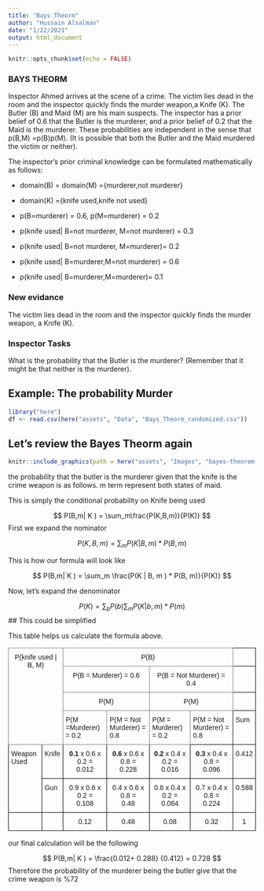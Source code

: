 ```yaml
---
title: "Bays Theorm"
author: "Hussain Alsalman"
date: "1/22/2021"
output: html_document
---
```


```r
knitr::opts_chunk$set(echo = FALSE)
```

### BAYS THEORM 

Inspector Ahmed arrives at the scene of a crime. The victim lies dead in the room and the inspector quickly finds the murder weapon,a Knife (K). The Butler (B) and Maid (M) are his main suspects. The inspector has a prior belief of 0.6 that the Butler is the murderer, and a prior belief of 0.2 that the Maid is the murderer. These probabilities are independent in the sense that p(B,M)  =p(B)p(M). (It  is possible  that both  the Butler and the  Maid murdered the  victim or neither).

The inspector’s prior criminal knowledge can be formulated mathematically as follows:

* domain(B) = domain(M) ={murderer,not murderer}
* domain(K) ={knife used,knife not used}

* p(B=murderer) = 0.6, p(M=murderer) = 0.2

* p(knife used| B=not murderer, M=not murderer)  = 0.3
* p(knife used| B=not murderer, M=murderer)= 0.2
* p(knife used| B=murderer,M=not murderer)  = 0.6
* p(knife used| B=murderer,M=murderer)= 0.1

### New evidance
The victim lies dead in the room and the inspector quickly finds the murder weapon, a Knife (K). 

### Inspector Tasks
What is the probability that the Butler is the murderer? (Remember that it might be that neither is the murderer).


## Example: The probability Murder


```r
library("here")
df <- read.csv(here("assets", "Data", "Bays_Theorm_randomized.csv"))
```

## Let's review the Bayes Theorm again

```r
knitr::include_graphics(path = here("assets", "Images", "bayes-theorem-in-c.png"))
```



the probability that the butler is the murderer given that the knife is the crime weapon is as follows. m term represent both states of maid. 

This is simply the conditional probability on Knife being used 

$$
P(B,m| K ) = \sum_m\frac{P(K,B,m)}{P(K)}
$$
First we expand the nominator 

$$ 
P(K, B, m) = \sum_m {P(K | B, m ) * P(B, m)}
$$

This is how our formula will look like 

$$
P(B,m| K ) = \sum_m \frac{P(K | B, m ) * P(B, m)}{P(K)}
$$

Now, let's expand the denominator 

$$ 
P(K) = \sum_b P(b) \sum_m P(K|b,m) * P(m) 
$$
## This could be simplified

This table helps us calculate the formula above. 

<style type="text/css">
.tg  {border-collapse:collapse;border-spacing:0;}
.tg td{border-color:black;border-style:solid;border-width:1px;font-family:Arial, sans-serif;font-size:14px;
  overflow:hidden;padding:10px 5px;word-break:normal;}
.tg th{border-color:black;border-style:solid;border-width:1px;font-family:Arial, sans-serif;font-size:14px;
  font-weight:normal;overflow:hidden;padding:10px 5px;word-break:normal;}
.tg .tg-baqh{text-align:center;vertical-align:top}
.tg .tg-c3ow{border-color:inherit;text-align:center;vertical-align:top}
.tg .tg-0lax{text-align:left;vertical-align:top}
.tg .tg-0pky{border-color:inherit;text-align:left;vertical-align:top}
</style>
<table class="tg">
<thead>
  <tr>
    <th class="tg-c3ow" colspan="2" rowspan="4">P(knife used | B, M)</th>
    <th class="tg-c3ow" colspan="4">P(B)</th>
    <th class="tg-0lax"></th>
  </tr>
  <tr>
    <td class="tg-c3ow" colspan="2">P(B = Murderer) = 0.6</td>
    <td class="tg-c3ow" colspan="2">P(B = Not Murderer) = 0.4</td>
    <td class="tg-0lax"></td>
  </tr>
  <tr>
    <td class="tg-c3ow" colspan="2">P(M)</td>
    <td class="tg-c3ow" colspan="2">P(M)</td>
    <td class="tg-0lax"></td>
  </tr>
  <tr>
    <td class="tg-0pky">P(M =Murderer) = 0.2</td>
    <td class="tg-0pky">P(M = Not Murderer) = 0.8</td>
    <td class="tg-0pky">P(M = Murderer) = 0.2</td>
    <td class="tg-0lax">P(M = Not Murderer) = 0.8</td>
    <td class="tg-0lax">Sum </td>
  </tr>
</thead>
<tbody>
  <tr>
    <td class="tg-0lax" rowspan="2">Weapon Used<br></td>
    <td class="tg-0lax">Knife</td>
    <td class="tg-baqh"><span style="font-weight:bold">0.1</span> x 0.6 x 0.2 = <br>0.012</td>
    <td class="tg-baqh"><span style="font-weight:bold">0.6</span> x 0.6 x 0.8 = <br>0.228</td>
    <td class="tg-baqh"><span style="font-weight:bold">0.2 </span>x 0.4 x 0.2 = <br>0.016</td>
    <td class="tg-baqh"><span style="font-weight:bold">0.3</span> x 0.4 x 0.8 = <br>0.096</td>
    <td class="tg-baqh">0.412</td>
  </tr>
  <tr>
    <td class="tg-0lax">Gun</td>
    <td class="tg-baqh">0.9 x 0.6 x 0.2 = <br>0.108</td>
    <td class="tg-baqh">0.4<span style="font-weight:bold"> </span>x 0.6 x 0.8 = <br>0.48</td>
    <td class="tg-baqh">0.8 x 0.4 x 0.2 = <br>0.064</td>
    <td class="tg-baqh">0.7<span style="font-weight:bold"> </span>x 0.4 x 0.8 =<br>0.224<br></td>
    <td class="tg-baqh">0.588</td>
  </tr>
  <tr>
    <td class="tg-0lax"></td>
    <td class="tg-0lax"></td>
    <td class="tg-baqh">0.12</td>
    <td class="tg-baqh">0.48</td>
    <td class="tg-baqh">0.08</td>
    <td class="tg-baqh">0.32</td>
    <td class="tg-baqh">1</td>
  </tr>
</tbody>
</table>


our final calculation will be the following 

$$
P(B,m| K ) =  \frac{0.012+ 0.288} {0.412} = 0.728
$$
Therefore the probability of the murderer being the butler give that the crime weapon is %72 
